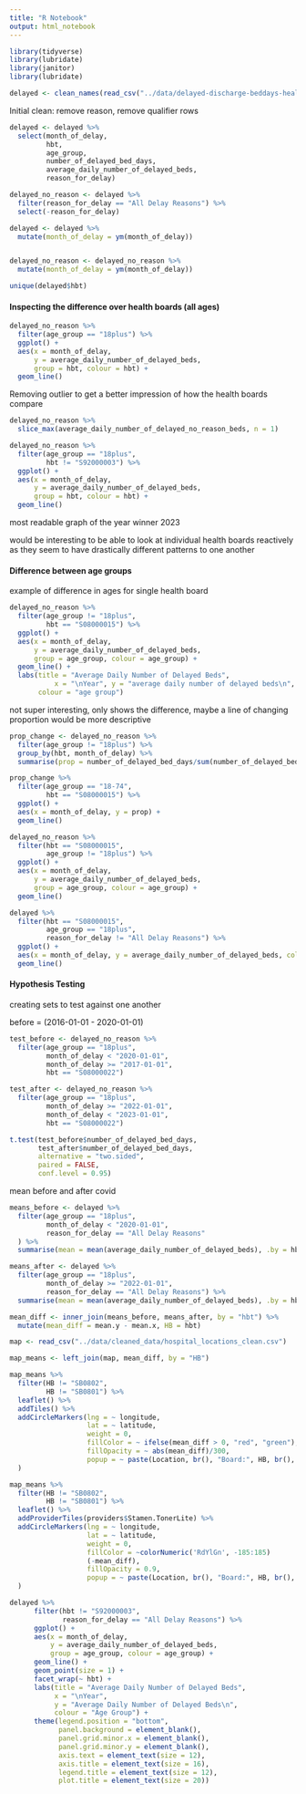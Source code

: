 ```yaml
---
title: "R Notebook"
output: html_notebook
---
```


```r
library(tidyverse)
library(lubridate)
library(janitor)
library(lubridate)
```


```r
delayed <- clean_names(read_csv("../data/delayed-discharge-beddays-health-board.csv"))
```

Initial clean:    remove reason, remove qualifier rows


```r
delayed <- delayed %>% 
  select(month_of_delay,
         hbt,
         age_group,
         number_of_delayed_bed_days,
         average_daily_number_of_delayed_beds,
         reason_for_delay)
```



```r
delayed_no_reason <- delayed %>% 
  filter(reason_for_delay == "All Delay Reasons") %>% 
  select(-reason_for_delay)
```




```r
delayed <- delayed %>% 
  mutate(month_of_delay = ym(month_of_delay))


delayed_no_reason <- delayed_no_reason %>% 
  mutate(month_of_delay = ym(month_of_delay))
```


```r
unique(delayed$hbt)
```



#### Inspecting the difference over health boards (all ages)

```r
delayed_no_reason %>% 
  filter(age_group == "18plus") %>% 
  ggplot() +
  aes(x = month_of_delay,
      y = average_daily_number_of_delayed_beds,
      group = hbt, colour = hbt) +
  geom_line()
```



Removing outlier to get a better impression of how the health boards compare

```r
delayed_no_reason %>% 
  slice_max(average_daily_number_of_delayed_no_reason_beds, n = 1)
```


```r
delayed_no_reason %>% 
  filter(age_group == "18plus",
         hbt != "S92000003") %>% 
  ggplot() +
  aes(x = month_of_delay,
      y = average_daily_number_of_delayed_beds,
      group = hbt, colour = hbt) +
  geom_line()
```

most readable graph of the year winner 2023

would be interesting to be able to look at individual health boards reactively as they seem to have
drastically different patterns to one another





#### Difference between age groups

example of difference in ages for single health board

```r
delayed_no_reason %>% 
  filter(age_group != "18plus",
         hbt == "S08000015") %>% 
  ggplot() +
  aes(x = month_of_delay,
      y = average_daily_number_of_delayed_beds,
      group = age_group, colour = age_group) +
  geom_line() +
  labs(title = "Average Daily Number of Delayed Beds",
           x = "\nYear", y = "average daily number of delayed beds\n",
       colour = "age group")
```


not super interesting, only shows the difference, maybe a line of changing proportion would be more
descriptive

```r
prop_change <- delayed_no_reason %>% 
  filter(age_group != "18plus") %>% 
  group_by(hbt, month_of_delay) %>%
  summarise(prop = number_of_delayed_bed_days/sum(number_of_delayed_bed_days), age_group)
```

```r
prop_change %>% 
  filter(age_group == "18-74",
         hbt == "S08000015") %>% 
  ggplot() +
  aes(x = month_of_delay, y = prop) +
  geom_line()
```








```r
delayed_no_reason %>%
  filter(hbt == "S08000015",
         age_group != "18plus") %>% 
  ggplot() +
  aes(x = month_of_delay,
      y = average_daily_number_of_delayed_beds,
      group = age_group, colour = age_group) +
  geom_line()
```




```r
delayed %>% 
  filter(hbt == "S08000015",
         age_group == "18plus",
         reason_for_delay != "All Delay Reasons") %>% 
  ggplot() +
  aes(x = month_of_delay, y = average_daily_number_of_delayed_beds, colour = reason_for_delay) +
  geom_line()
```



#### Hypothesis Testing


creating sets to test against one another

before = (2016-01-01   -    2020-01-01)



```r
test_before <- delayed_no_reason %>% 
  filter(age_group == "18plus",
         month_of_delay < "2020-01-01",
         month_of_delay >= "2017-01-01",
         hbt == "S08000022")
```

```r
test_after <- delayed_no_reason %>% 
  filter(age_group == "18plus",
         month_of_delay >= "2022-01-01",
         month_of_delay < "2023-01-01",
         hbt == "S08000022")
```



```r
t.test(test_before$number_of_delayed_bed_days,
       test_after$number_of_delayed_bed_days,
       alternative = "two.sided",
       paired = FALSE,
       conf.level = 0.95)
```





mean before and after covid

```r
means_before <- delayed %>% 
  filter(age_group == "18plus",
         month_of_delay < "2020-01-01",
         reason_for_delay == "All Delay Reasons"
  ) %>% 
  summarise(mean = mean(average_daily_number_of_delayed_beds), .by = hbt)
```


```r
means_after <- delayed %>% 
  filter(age_group == "18plus",
         month_of_delay >= "2022-01-01",
         reason_for_delay == "All Delay Reasons") %>% 
  summarise(mean = mean(average_daily_number_of_delayed_beds), .by = hbt)
```


```r
mean_diff <- inner_join(means_before, means_after, by = "hbt") %>% 
  mutate(mean_diff = mean.y - mean.x, HB = hbt)
```



```r
map <- read_csv("../data/cleaned_data/hospital_locations_clean.csv")
```

```r
map_means <- left_join(map, mean_diff, by = "HB")
```



```r
map_means %>% 
  filter(HB != "SB0802",
         HB != "SB0801") %>% 
  leaflet() %>% 
  addTiles() %>% 
  addCircleMarkers(lng = ~ longitude,
                   lat = ~ latitude,
                   weight = 0,
                   fillColor = ~ ifelse(mean_diff > 0, "red", "green"),
                   fillOpacity = ~ abs(mean_diff)/300,
                   popup = ~ paste(Location, br(), "Board:", HB, br(), round(mean_diff, 0))
  )
```



```r
map_means %>% 
  filter(HB != "SB0802",
         HB != "SB0801") %>% 
  leaflet() %>% 
  addProviderTiles(providers$Stamen.TonerLite) %>%
  addCircleMarkers(lng = ~ longitude,
                   lat = ~ latitude,
                   weight = 0,
                   fillColor = ~colorNumeric('RdYlGn', -185:185)
                   (-mean_diff),
                   fillOpacity = 0.9,
                   popup = ~ paste(Location, br(), "Board:", HB, br(), round(mean_diff, 0))
  )
```


```r
delayed %>%
      filter(hbt != "S92000003",
             reason_for_delay == "All Delay Reasons") %>% 
      ggplot() +
      aes(x = month_of_delay,
          y = average_daily_number_of_delayed_beds,
          group = age_group, colour = age_group) +
      geom_line() +
      geom_point(size = 1) +
      facet_wrap(~ hbt) +
      labs(title = "Average Daily Number of Delayed Beds",
           x = "\nYear",
           y = "Average Daily Number of Delayed Beds\n",
           colour = "Age Group") +
      theme(legend.position = "bottom",
            panel.background = element_blank(),
            panel.grid.minor.x = element_blank(),
            panel.grid.minor.y = element_blank(),
            axis.text = element_text(size = 12),
            axis.title = element_text(size = 16),
            legend.title = element_text(size = 12),
            plot.title = element_text(size = 20))
```

